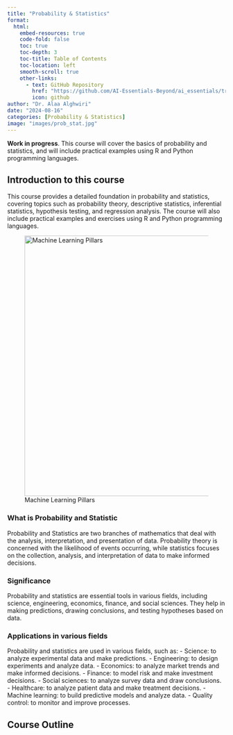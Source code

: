 ```yaml
---
title: "Probability & Statistics"
format:
  html:
    embed-resources: true
    code-fold: false
    toc: true
    toc-depth: 3
    toc-title: Table of Contents
    toc-location: left
    smooth-scroll: true
    other-links: 
      - text: GitHub Repository
        href: "https://github.com/AI-Essentials-Beyond/ai_essentials/tree/main"
        icon: github
author: "Dr. Alaa Alghwiri"
date: "2024-08-16"
categories: [Probability & Statistics]
image: "images/prob_stat.jpg"
---
```




**Work in progress**. This course will cover the basics of probability and statistics, and will include practical examples using R and Python programming languages.

## Introduction to this course
This course provides a detailed foundation in probability and statistics, covering topics such as probability theory, descriptive statistics, inferential statistics, hypothesis testing, and regression analysis. The course will also include practical examples and exercises using R and Python programming languages.

![Machine Learning Pillars](images/machine_learning_pillars_prob_stats.png){width=600}



### What is Probability and Statistic
Probability and Statistics are two branches of mathematics that deal with the analysis, interpretation, and presentation of data. Probability theory is concerned with the likelihood of events occurring, while statistics focuses on the collection, analysis, and interpretation of data to make informed decisions.

### Significance
Probability and statistics are essential tools in various fields, including science, engineering, economics, finance, and social sciences. They help in making predictions, drawing conclusions, and testing hypotheses based on data.

### Applications in various fields
Probability and statistics are used in various fields, such as:
- Science: to analyze experimental data and make predictions.
- Engineering: to design experiments and analyze data.
- Economics: to analyze market trends and make informed decisions.
- Finance: to model risk and make investment decisions.
- Social sciences: to analyze survey data and draw conclusions.
- Healthcare: to analyze patient data and make treatment decisions.
- Machine learning: to build predictive models and analyze data.
- Quality control: to monitor and improve processes.


## Course Outline

